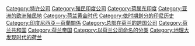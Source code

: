 {{Commons cat|Dutch East India Company}}
{{Cat main}}
[[Category:特许公司|Category:特许公司]]
[[Category:殖民印度公司|Category:殖民印度公司]]
[[Category:荷属东印度|Category:荷属东印度]]
[[Category:亚洲的欧洲殖民地|Category:亚洲的欧洲殖民地]]
[[Category:荷兰黄金时代|Category:荷兰黄金时代]]
[[Category:依时期划分的印尼历史|Category:依时期划分的印尼历史]]
[[Category:印度尼西亞－荷蘭關係|Category:印度尼西亞－荷蘭關係]]
[[Category:总部在荷兰的跨国公司|Category:总部在荷兰的跨国公司]]
[[Category:荷兰共和国|Category:荷兰共和国]]
[[Category:荷兰帝国|Category:荷兰帝国]]
[[Category:以荷兰公司命名的分类|Category:以荷兰公司命名的分类]]
[[Category:地理大发现时代的荷兰|Category:地理大发现时代的荷兰]]
